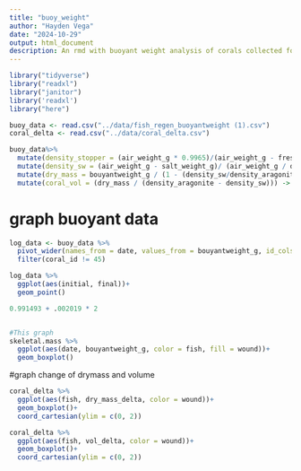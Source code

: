 ```yaml
---
title: "buoy_weight"
author: "Hayden Vega"
date: "2024-10-29"
output: html_document
description: An rmd with buoyant weight analysis of corals collected for the fish-regen project. buoy_data is raw buoyant weight data, and coral_delta is the data for final-initial values for variables buoyant_weight_g, dry_mass, and . 
---
```


```r
library("tidyverse")
library("readxl")
library("janitor")
library('readxl')
library("here")
```

```r
buoy_data <- read.csv("../data/fish_regen_buoyantweight (1).csv")
coral_delta <- read.csv("../data/coral_delta.csv")
```

```r
buoy_data%>% 
  mutate(density_stopper = (air_weight_g * 0.9965)/(air_weight_g - fresh_weight_g))%>%
  mutate(density_sw = (air_weight_g - salt_weight_g)/ (air_weight_g / density_stopper))%>%
  mutate(dry_mass = bouyantweight_g / (1 - (density_sw/density_aragonite)))%>%
  mutate(coral_vol = (dry_mass / (density_aragonite - density_sw))) -> skeletal.mass 
```
# graph buoyant data
```r
log_data <- buoy_data %>% 
  pivot_wider(names_from = date, values_from = bouyantweight_g, id_cols = coral_id) %>%
  filter(coral_id != 45)

log_data %>% 
  ggplot(aes(initial, final))+
  geom_point()

0.991493 + .002019 * 2


#This graph 
skeletal.mass %>% 
  ggplot(aes(date, bouyantweight_g, color = fish, fill = wound))+
  geom_boxplot()

```
#graph change of drymass and volume
```r

coral_delta %>% 
  ggplot(aes(fish, dry_mass_delta, color = wound))+
  geom_boxplot()+
  coord_cartesian(ylim = c(0, 2))

```

```r
coral_delta %>% 
  ggplot(aes(fish, vol_delta, color = wound))+
  geom_boxplot()+
  coord_cartesian(ylim = c(0, 2))
```

